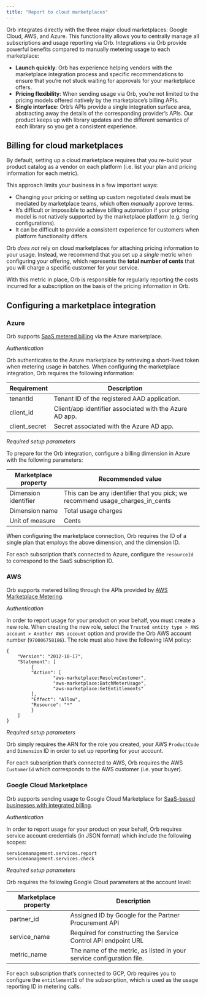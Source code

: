```yaml
---
title: "Report to cloud marketplaces"
---
```


Orb integrates directly with the three major cloud marketplaces: Google Cloud, AWS, and Azure. This functionality allows you to centrally manage all subscriptions and usage reporting via Orb. Integrations via Orb provide powerful benefits compared to manually metering usage to each marketplace:

* **Launch quickly**: Orb has experience helping vendors with the marketplace integration process and specific recommendations to ensure that you’re not stuck waiting for approvals for your marketplace offers.
* **Pricing flexibility**: When sending usage via Orb, you’re not limited to the pricing models offered natively by the marketplace’s billing APIs.
* **Single interface**: Orb’s APIs provide a single integration surface area, abstracting away the details of the corresponding provider’s APIs. Our product keeps up with library updates and the different semantics of each library so you get a consistent experience.

## Billing for cloud marketplaces[](#billing-for-cloud-marketplaces "Direct link to heading")

By default, setting up a cloud marketplace requires that you re-build your product catalog as a vendor on each platform (i.e. list your plan and pricing information for each metric). 

This approach limits your business in a few important ways:

* Changing your pricing or setting up custom negotiated deals must be mediated by marketplace teams, which often _manually_ approve terms.
* It’s difficult or impossible to achieve billing automation if your pricing model is not natively supported by the marketplace platform (e.g. tiering configurations).
* It can be difficult to provide a consistent experience for customers when platform functionality differs.

Orb _does not_ rely on cloud marketplaces for attaching pricing information to your usage. Instead, we recommend that you set up a _single_ metric when configuring your offering, which represents the **total number of cents** that you will charge a specific customer for your service. 

With this metric in place, Orb is responsible for regularly reporting the costs incurred for a subscription on the basis of the pricing information in Orb.

## Configuring a marketplace integration[](#configuring-a-marketplace-integration "Direct link to heading")

### Azure[](#azure "Direct link to heading")

Orb supports [SaaS metered billing](https://docs.microsoft.com/en-us/azure/marketplace/partner-center-portal/saas-metered-billing) via the Azure marketplace. 

_Authentication_

Orb authenticates to the Azure marketplace by retrieving a short-lived token when metering usage in batches. When configuring the marketplace integration, Orb requires the following information:

| Requirement    | Description                                             |
| -------------- | ------------------------------------------------------- |
| tenantId       | Tenant ID of the registered AAD application.            |
| client\_id     | Client/app identifier associated with the Azure AD app. |
| client\_secret | Secret associated with the Azure AD app.                |

_Required setup parameters_

To prepare for the Orb integration, configure a billing dimension in Azure with the following parameters:

| Marketplace property | Recommended value                                                                |
| -------------------- | -------------------------------------------------------------------------------- |
| Dimension identifier | This can be any identifier that you pick; we recommend usage\_charges\_in\_cents |
| Dimension name       | Total usage charges                                                              |
| Unit of measure      | Cents                                                                            |

When configuring the marketplace connection, Orb requires the ID of a single plan that employs the above dimension, and the dimension ID.

For each subscription that’s connected to Azure, configure the `resourceId` to correspond to the SaaS subscription ID.

### AWS[](#aws "Direct link to heading")

Orb supports metered billing through the APIs provided by [AWS Marketplace Metering](https://docs.aws.amazon.com/marketplace/latest/userguide/saas-integration-metering-and-entitlement-apis.html).

_Authentication_

In order to report usage for your product on your behalf, you must create a new role. When creating the new role, select the `Trusted entity type > AWS account > Another AWS account` option and provide the Orb AWS account number (`970006758186`). The role must also have the following IAM policy:

```
{
    "Version": "2012-10-17",
    "Statement": [
         {
         "Action": [
                 "aws-marketplace:ResolveCustomer",
                 "aws-marketplace:BatchMeterUsage",
                 "aws-marketplace:GetEntitlements"
         ],
         "Effect": "Allow",
         "Resource": "*"
         }
    ]
}

```

_Required setup parameters_ 

Orb simply requires the ARN for the role you created, your AWS `ProductCode` and `Dimension` ID in order to set up reporting for your account.

For each subscription that’s connected to AWS, Orb requires the AWS `CustomerId` which corresponds to the AWS customer (i.e. your buyer).

### Google Cloud Marketplace[](#google-cloud-marketplace "Direct link to heading")

Orb supports sending usage to Google Cloud Marketplace for [SaaS-based businesses with integrated billing](https://cloud.google.com/marketplace/docs/partners/integrated-saas/backend-integration).

_Authentication_

In order to report usage for your product on your behalf, Orb requires service account credentials (in JSON format) which include the following scopes:

```
servicemanagement.services.report
servicemanagement.services.check

```

_Required setup parameters_ 

Orb requires the following Google Cloud parameters at the account level:

| Marketplace property | Description                                                           |
| -------------------- | --------------------------------------------------------------------- |
| partner\_id          | Assigned ID by Google for the Partner Procurement API                 |
| service\_name        | Required for constructing the Service Control API endpoint URL        |
| metric\_name         | The name of the metric, as listed in your service configuration file. |

For each subscription that’s connected to GCP, Orb requires you to configure the `entitlementID` of the subscription, which is used as the usage reporting ID in metering calls.